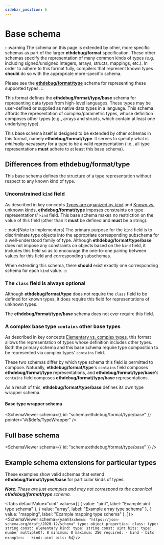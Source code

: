 ```yaml
---
sidebar_position: 6
---
```



# Base schema

:::warning
The schema on this page is extended by other, more specific schemas as part of
the larger **ethdebug/format** specification. These other schemas specify the
representation of many common kinds of types (e.g. including signed/unsigned
integers, arrays, structs, mappings, etc.). In order to adhere to this format
fully, compilers that represent known types **should** do so with the
appropriate more-specific schema.

Please see the [**ethdebug/format/type**](/spec/type) schema for representing
these supported types.
:::

This format defines the **ethdebug/format/type/base** schema for
representing data types from high-level languages. These types may be
user-defined or supplied as native data types in a language. This schema
affords the representation of complex/parametric types, whose definition
composes other types (e.g., arrays and structs, which contain at least one
underlying type).

This base schema itself is designed to be extended by other schemas in this
format, namely **ethdebug/format/type**. It serves to specify what is
_minimally necessary_ for a type to be a valid representation (i.e., all type
representations **must** adhere to at least this base schema).

<TOCInline toc={toc} />

## Differences from **ethdebug/format/type**

This base schema defines the structure of a type representation without respect
to any known kind of type.

### Unconstrained `kind` field

As described in key concepts
[Types are organized by `kind`](/spec/type/concepts#types-are-organized-by-kind)
and
[Known vs. unknown kinds](/spec/type/concepts#known-vs-unknown-kinds),
**ethdebug/format/type** imposes constraints on type representations' `kind`
field. This base schema makes no restriction on the value of this field
(other than it **must** be defined and **must** be a string).

:::note[Note to implementers]
The primary purpose for the `kind` field is to discriminate type objects
into the appropriate corresponding subschema for a well-understood family of type.
Although **ethdebug/format/type/base** does not impose any constraints on
objects based on the `kind` field, it includes this field so as to encourage
the one-to-one pairing between values for this field and corresponding
subschemas.

When extending this schema, there **should** exist exactly one corresponding
schema for each `kind` value.
:::

### The `class` field is always optional

Although **ethdebug/format/type** does not require the `class` field to be
defined for known types, it does require this field for representations of
unknown types.

The **ethdebug/format/type/base** schema does not ever require this field.

### A complex base type `contains` other base types

As described in key concepts
[Elementary vs. complex types](/spec/type/concepts#elementary-vs-complex-types),
this format allows the representation of types whose definition
includes other types. Both the primary schema and this base schema
require type composition to be represented via complex types' `contains` field.

These two schemas differ by which type schema this field is
permitted to compose. Naturally, **ethdebug/format/type**'s `contains` field
composes **ethdebug/format/type** representations, and
**ethdebug/format/type/base**'s `contains` field composes
**ethdebug/format/type/base** representations.

As a result of this, **ethdebug/format/type/base** defines its own type wrapper
schema.

#### Base type wrapper schema

<SchemaViewer
  schema={{ id: "schema:ethdebug/format/type/base" }}
  pointer="#/$defs/TypeWrapper"
  />

## Full base schema

<SchemaViewer
  schema={{ id: "schema:ethdebug/format/type/base" }}
  />

## Example schema extensions for particular types

These examples show valid schemas that extend **ethdebug/format/types/base**
for particular kinds of types.

_**Note**: These are just examples and may not
correspond to the canonical **ethdebug/format/type** schema._

<Tabs
  defaultValue="uint"
  values={[
    { value: "uint", label: "Example uint type schema" },
    { value: "array", label: "Example array type schema" },
    { value: "mapping", label: "Example mapping type schema" },
  ]}>
  <TabItem value="uint">
    <SchemaViewer
      schema={yaml`
        $schema: "https://json-schema.org/draft/2020-12/schema"
        type: object
        properties:
          class:
            type: string
            const: elementary
          kind:
            type: string
            const: uint
          bits:
            type: number
            multipleOf: 8
            minimum: 8
            maximum: 256
        required:
          - kind
          - bits
        examples:
          - kind: uint
            bits: 64
      `}
      />
  </TabItem>

  <TabItem value="array">
    <SchemaViewer
      schema={yaml`
        $schema: "https://json-schema.org/draft/2020-12/schema"
        type: object
        properties:
          class:
            type: string
            const: complex
          kind:
            type: string
            const: array
          contains:
            type: object
            properties:
              type:
                $ref: "schema:ethdebug/format/type/base"
            required:
              - type
        required:
          - kind
          - contains
        examples:
          - kind: array
            contains:
              type:
                kind: string
        description:
          An example schema for array types. See example value for representing
          an array of strings (\`string[]\`).
      `}
      />
  </TabItem>
  <TabItem value="mapping">
    <SchemaViewer
      schema={yaml`
        $schema: "https://json-schema.org/draft/2020-12/schema"
        title: Example mapping type schema
        type: object
        properties:
          class:
            type: string
            const: complex
          kind:
            type: string
            const: array
          contains:
            type: object
            properties:
              key:
                type: object
                properties:
                  type:
                    $ref: "schema:ethdebug/format/type/base"
                required:
                  - type
              value:
                type: object
                properties:
                  type:
                    $ref: "schema:ethdebug/format/type/base"
                required:
                  - type
            required:
              - key
              - value
        required:
          - kind
          - contains
        examples:
          - kind: mapping
            contains:
              key:
                type:
                  kind: address
                  payable: true
              value:
                type:
                  kind: uint
                  bits: 256
        description:
          An example schema for mapping types. See example value for a mapping
          from an \`address payable\` to a \`uint256\`, adhering to this
          example schema.
      `}
      />
  </TabItem>
</Tabs>
